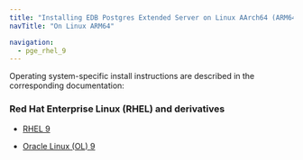 ```yaml
---
title: "Installing EDB Postgres Extended Server on Linux AArch64 (ARM64)"
navTitle: "On Linux ARM64"

navigation:
  - pge_rhel_9
---
```


Operating system-specific install instructions are described in the corresponding documentation:

### Red Hat Enterprise Linux (RHEL) and derivatives

- [RHEL 9](pge_rhel_9)

- [Oracle Linux (OL) 9](pge_rhel_9)
